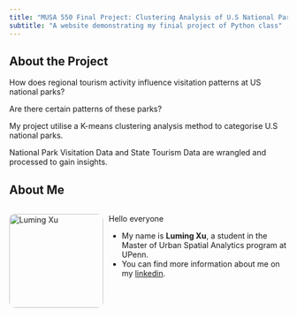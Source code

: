 ```yaml
---
title: "MUSA 550 Final Project: Clustering Analysis of U.S National Parks"
subtitle: "A website demonstrating my finial project of Python class"
---
```


## About the Project

<p>How does regional tourism activity influence visitation patterns at US national parks?</p>
<p>Are there certain patterns of these parks?</p>
<p>My project utilise a K-means clustering analysis method to categorise U.S national parks.</p>
<p>National Park Visitation Data and State Tourism Data are wrangled and processed to gain insights.</p>

## About Me

<div style="display: flex; gap: 10px; align-items: flex-start;">

<img src="images/luming.jpg" alt="Luming Xu" style="width: 170px; border-radius: 10px;">

<div>
  <p>Hello everyone</span></p>

  - My name is **Luming Xu**, a student in the Master of Urban Spatial Analytics program at UPenn. 
  - You can find more information about me on my [linkedin](https://www.linkedin.com/in/luming-xu/).
</div>

</div>
